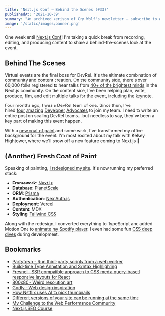 ```yaml
---
title: 'Next.js Conf – Behind the Scenes (#33)'
publishedAt: '2021-10-19'
summary: "An archived verison of Cry Wolf's newsletter – subscribe to get early access."
image: '/static/images/banner.png'
---
```


One week until [Next.js Conf](https://nextjs.org/conf)! I'm taking a quick break from recording, editing, and producing content to share a behind-the-scenes look at the event.

## Behind The Scenes

Virtual events are the final boss for DevRel. It's the ultimate combination of community and content creation. On the community side, there's over 60,000 folks registered to hear talks from [40+ of the brightest minds](https://twitter.com/vercel/status/1449109009902948358) in the Next.js community. On the content side, I've been helping plan, write, produce, film, and edit multiple talks for the event, including the keynote.

Four months ago, I was a DevRel team of one. Since then, I've hired [four](https://twitter.com/delba_oliveira) [amazing](https://twitter.com/steventey) [Developer](https://twitter.com/Nutlope) [Advocates](https://twitter.com/steph_dietz_) to join my team. I need to write an entire post on scaling DevRel teams... but needless to say, they've been a key part of making this event happen.

With a [new coat of paint](https://twitter.com/leeerob/status/1447590971634487303) and some work, I've transformed my office background for the event. I'm most excited about my talk with Kelsey Hightower, where we'll show off a new feature coming to Next.js 👀

## (Another) Fresh Coat of Paint

Speaking of painting, [I redesigned my site](https://leerob.io/). It's now running my preferred stack:

- **Framework**: [Next.js](https://nextjs.org/)
- **Database**: [PlanetScale](https://planetscale.com/)
- **ORM**: [Prisma](https://prisma.io/)
- **Authentication**: [NextAuth.js](https://next-auth.js.org/)
- **Deployment**: [Vercel](https://vercel.com/)
- **Content**: [MDX](https://github.com/mdx-js/mdx)
- **Styling**: [Tailwind CSS](https://tailwindcss.com/)

Along with the redesign, I converted everything to TypeScript and added Motion One to [animate my Spotify player](https://twitter.com/leeerob/status/1446860103353835524). I even had some fun [CSS deep dives](https://twitter.com/leeerob/status/1445033787646046216) during development.

## Bookmarks

- [Partytown - Run third-party scripts from a web worker](https://dev.to/adamdbradley/introducing-partytown-run-third-party-scripts-from-a-web-worker-2cnp)
- [Build-time Type Annotation and Syntax Highlighting](https://fatihkalifa.com/typescript-twoslash)
- [Fresnel - SSR compatible approach to CSS media query-based responsive layouts for React](https://github.com/artsy/fresnel)
- [800x80 - Weird resolution art](https://800x80.art/)
- [Godly - Web design inspiration](https://godly.website/)
- [How Netflix uses AI to pick thumbnails](https://twitter.com/TrungTPhan/status/1445768087832182796)
- [Different versions of your site can be running at the same time](https://jakearchibald.com/2020/multiple-versions-same-time/)
- [My Challenge to the Web Performance Community](https://philipwalton.com/articles/my-challenge-to-the-web-performance-community/)
- [Next.js SEO Course](https://twitter.com/vercel/status/1445061841286139906)

